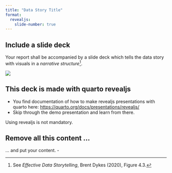 ```yaml
---
title: "Data Story Title"
format: 
  revealjs:
    slide-number: true
---
```


## Include a slide deck

Your report shall be accompanied by a slide deck which tells the data story with visuals in a *narrative structure*^[See *Effective Data Storytelling*, Brent Dykes (2020), Figure 4.3.]. 

![](img/dykes_storyformats.png){fig-align="center"}

## This deck is made with quarto revealjs

- You find documentation of how to make revealjs presentations with quarto here:
<https://quarto.org/docs/presentations/revealjs/>
- Skip through the demo presentation and learn from there. 


:::{.aside}
Using revealjs is not mandatory. 
:::


## Remove all this content ...

... and put your content. 
 - 
